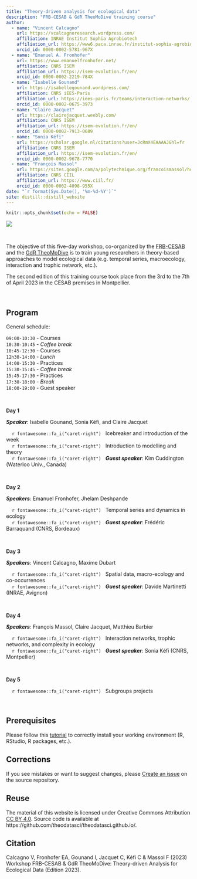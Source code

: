 ```yaml
---
title: "Theory-driven analysis for ecological data"
description: "FRB-CESAB & GdR TheoMoDive training course"
author:
  - name: "Vincent Calcagno"
    url: https://vcalcagnoresearch.wordpress.com/
    affiliation: INRAE Institut Sophia Agrobiotech
    affiliation_url: https://www6.paca.inrae.fr/institut-sophia-agrobiotech
    orcid_id: 0000-0002-5781-967X
  - name: "Emanuel A. Fronhofer"
    url: https://www.emanuelfronhofer.net/
    affiliation: CNRS ISEM
    affiliation_url: https://isem-evolution.fr/en/
    orcid_id: 0000-0002-2219-784X
  - name: "Isabelle Gounand"
    url: https://isabellegounand.wordpress.com/
    affiliation: CNRS iEES-Paris
    affiliation_url: https://iees-paris.fr/teams/interaction-networks/
    orcid_id: 0000-0002-0675-3973
  - name: "Claire Jacquet"
    url: https://clairejacquet.weebly.com/
    affiliation: CNRS ISEM
    affiliation_url: https://isem-evolution.fr/en/
    orcid_id: 0000-0002-7913-0689
  - name: "Sonia Kéfi"
    url: https://scholar.google.nl/citations?user=JcRmX4EAAAAJ&hl=fr
    affiliation: CNRS ISEM
    affiliation_url: https://isem-evolution.fr/en/
    orcid_id: 0000-0002-9678-7770
  - name: "François Massol"
    url: https://sites.google.com/a/polytechnique.org/francoismassol/home
    affiliation: CNRS CIIL
    affiliation_url: https://www.ciil.fr/
    orcid_id: 0000-0002-4098-955X
date: "`r format(Sys.Date(), '%m-%d-%Y')`"
site: distill::distill_website
---
```


```r
knitr::opts_chunk$set(echo = FALSE)
```



![](https://raw.githubusercontent.com/theodatasci/.github/main/profile/banner-theodatasci_150dpi.png)



<br />


The objective of this five-day workshop, co-organized by the 
[FRB-CESAB](https://www.fondationbiodiversite.fr/en/about-the-foundation/le-cesab/) 
and the 
[GdR TheoMoDive](https://sete-moulis-cnrs.fr/en/research/centre-for-biodiversity-theory-and-modelling/theomodive)
is to train young researchers in theory-based approaches to model ecological data 
(e.g. temporal series, macroecology, interaction and trophic network, etc.).

The second edition of this training course took place from the 3rd to the 
7th of April 2023 in the CESAB premises in Montpellier.


<br />



## Program

General schedule: 

`09:00-10:30` - Courses<br/>
`10:30-10:45` - _Coffee break_<br/>
`10:45-12:30` - Courses<br/>
`12h30-14:00` - _Lunch_<br/>
`14:00-15:30` - Practices<br/>
`15:30-15:45` - _Coffee break_<br/>
`15:45-17:30` - Practices<br/>
`17:30-18:00` - _Break_<br/>
`18:00-19:00` - Guest speaker


<br/>

**Day 1**

**_Speaker_**: Isabelle Gounand, Sonia Kéfi, and Claire Jacquet

&nbsp;&nbsp;&nbsp;&nbsp;`r fontawesome::fa_i("caret-right")` &nbsp;
Icebreaker and introduction of the week
<br/>&nbsp;&nbsp;&nbsp;&nbsp;`r fontawesome::fa_i("caret-right")` &nbsp;
Introduction to modelling and theory
<br/>&nbsp;&nbsp;&nbsp;&nbsp;`r fontawesome::fa_i("caret-right")` &nbsp;
**_Guest speaker_**: Kim Cuddington (Waterloo Univ., Canada)


<br/>

**Day 2**

**_Speakers_**: Emanuel Fronhofer, Jhelam Deshpande

&nbsp;&nbsp;&nbsp;&nbsp;`r fontawesome::fa_i("caret-right")` &nbsp;
Temporal series and dynamics in ecology
<br/>&nbsp;&nbsp;&nbsp;&nbsp;`r fontawesome::fa_i("caret-right")` &nbsp;
**_Guest speaker_**: Frédéric Barraquand (CNRS, Bordeaux)


<br/>

**Day 3**

**_Speakers_**: Vincent Calcagno, Maxime Dubart

&nbsp;&nbsp;&nbsp;&nbsp;`r fontawesome::fa_i("caret-right")` &nbsp;
Spatial data, macro-ecology and co-occurrences
<br/>&nbsp;&nbsp;&nbsp;&nbsp;`r fontawesome::fa_i("caret-right")` &nbsp;
**_Guest speaker_**: Davide Martinetti (INRAE, Avignon)



<br/>

**Day 4**

**_Speakers_**: François Massol, Claire Jacquet, Matthieu Barbier

&nbsp;&nbsp;&nbsp;&nbsp;`r fontawesome::fa_i("caret-right")` &nbsp;
Interaction networks, trophic networks, and complexity in ecology
<br/>&nbsp;&nbsp;&nbsp;&nbsp;`r fontawesome::fa_i("caret-right")` &nbsp;
**_Guest speaker_**: Sonia Kéfi (CNRS, Montpellier)



<br/>

**Day 5**

&nbsp;&nbsp;&nbsp;&nbsp;`r fontawesome::fa_i("caret-right")` &nbsp;
Subgroups projects


<br/>



## Prerequisites



Please follow this [tutorial](instructions.html) to correctly install your 
working environment (R, RStudio, R packages, etc.).


## Corrections {.appendix}


If you see mistakes or want to suggest changes, please 
[Create an issue](https://github.com/theodatasci/theodatasci.github.io/issues)
on the source repository.



## Reuse {.appendix}


The material of this website is licensed under Creative Commons Attribution 
[CC BY 4.0](https://creativecommons.org/licenses/by/4.0/).
Source code is available at https://github.com/theodatasci/theodatasci.github.io/.



## Citation {.appendix}



Calcagno V, Fronhofer EA, Gounand I, Jacquet C, Kéfi C & Massol F (2023) 
Workshop FRB-CESAB & GdR TheoMoDive: Theory-driven Analysis for Ecological Data (Edition 2023). 
